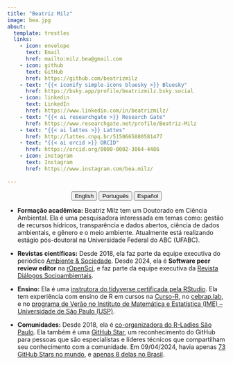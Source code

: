 ```yaml
---
title: "Beatriz Milz"
image: bea.jpg
about:
  template: trestles
  links:
    - icon: envelope
      text: Email
      href: mailto:milz.bea@gmail.com
    - icon: github
      text: GitHub
      href: https://github.com/beatrizmilz
    - text: "{{< iconify simple-icons bluesky >}} Bluesky"
      href: https://bsky.app/profile/beatrizmilz.bsky.social           
    - icon: linkedin
      text: LinkedIn
      href: https://www.linkedin.com/in/beatrizmilz/  
    - text: "{{< ai researchgate >}} Research Gate"
      href: https://www.researchgate.net/profile/Beatriz-Milz
    - text: "{{< ai lattes >}} Lattes"
      href: http://lattes.cnpq.br/5150665880581477
    - text: "{{< ai orcid >}} ORCID"
      href: https://orcid.org/0000-0002-3064-4486
    - icon: instagram
      text: Instagram
      href: https://www.instagram.com/bea.milz/   
  
---
```


<center>

::: {.btn-group role="group" aria-label="About"}
<a href="about.html"> <button type="button" class="btn btn-primary me-md-2 btn-sm">English</button></a> <a href="about-pt.html"> <button type="button" class="btn btn-primary me-md-2 btn-sm">Português</button></a> <a href="about-es.html"><button type="button" class="btn btn-primary me-md-2 btn-sm">Español</button></a>
:::

</center>

::: {#hero-heading}
-   **Formação acadêmica:** Beatriz Milz tem um Doutorado em Ciência Ambiental. Ela é uma pesquisadora interessada em temas como: gestão de recursos hídricos, transparência e dados abertos, ciência de dados ambientais, e gênero e o meio ambiente. Atualmente está realizando estágio pós-doutoral na Universidade Federal do ABC (UFABC).

-   **Revistas científicas:** Desde 2018, ela faz parte da equipe executiva do periódico [Ambiente & Sociedade](https://www.scielo.br/j/asoc/). Desde 2024, ela é **Software peer review editor** na [rOpenSci](https://ropensci.org/), e faz parte da equipe executiva da [Revista Diálogos Socioambientais](https://periodicos.ufabc.edu.br/index.php/dialogossocioambientais/index).

-   **Ensino:** Ela é uma [instrutora do tidyverse certificada pela RStudio](https://education.rstudio.com/trainers/people/milz+beatriz/). Ela tem experiência com ensino de R em cursos na [Curso-R](https://curso-r.com/), no [cebrap.lab](https://cebrap.org.br/cebrap-lab/), e no [programa de Verão no Instituto de Matemática e Estatística (IME) – Universidade de São Paulo (USP)](https://www.ime.usp.br/verao/).

-   **Comunidades:** Desde 2018, ela é [co-organizadora do R-Ladies São Paulo](https://rladies-sp.org/). Ela também é uma [GitHub Star](https://stars.github.com/profiles/beatrizmilz/), um reconhecimento do GitHub para pessoas que são especialistas e líderes técnicos que compartilham seu conhecimento com a comunidade. Em 09/04/2024, havia apenas [73 GitHub Stars no mundo](https://stars.github.com/profiles/), e [apenas 8 delas no Brasil](https://stars.github.com/profiles/?country=Brazil).
:::

